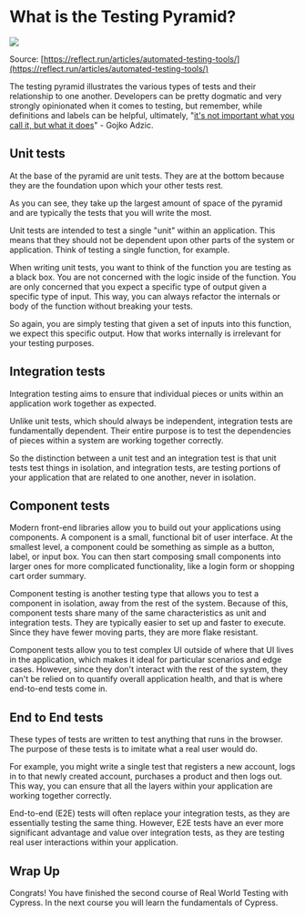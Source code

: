 # What is the Testing Pyramid?

![](/images/testing-foundations/automated-tools-pyramid.png)

Source: [https://reflect.run/articles/automated-testing-tools/](https://reflect.run/articles/automated-testing-tools/)

The testing pyramid illustrates the various types of tests and their relationship to one another. Developers can be pretty dogmatic and very strongly opinionated when it comes to testing, but remember, while definitions and labels can be helpful, ultimately, "[it's not important what you call it, but what it does](https://web.archive.org/web/20150104002755/http://gojko.net/2011/01/12/the-false-dichotomy-of-tests)" - Gojko Adzic.

## Unit tests

At the base of the pyramid are unit tests. They are at the bottom because they are the foundation upon which your other tests rest.

As you can see, they take up the largest amount of space of the pyramid and are typically the tests that you will write the most.

Unit tests are intended to test a single "unit" within an application. This means that they should not be dependent upon other parts of the system or application. Think of testing a single function, for example.

When writing unit tests, you want to think of the function you are testing as a black box. You are not concerned with the logic inside of the function. You are only concerned that you expect a specific type of output given a specific type of input. This way, you can always refactor the internals or body of the function without breaking your tests.

So again, you are simply testing that given a set of inputs into this function, we expect this specific output. How that works internally is irrelevant for your testing purposes.

## Integration tests

Integration testing aims to ensure that individual pieces or units within an application work together as expected.

Unlike unit tests, which should always be independent, integration tests are fundamentally dependent. Their entire purpose is to test the dependencies of pieces within a system are working together correctly.

So the distinction between a unit test and an integration test is that unit tests test things in isolation, and integration tests, are testing portions of your application that are related to one another, never in isolation.

## Component tests

Modern front-end libraries allow you to build out your applications using components. A component is a small, functional bit of user interface. At the smallest level, a component could be something as simple as a button, label, or input box. You can then start composing small components into larger ones for more complicated functionality, like a login form or shopping cart order summary.

Component testing is another testing type that allows you to test a component in isolation, away from the rest of the system. Because of this, component tests share many of the same characteristics as unit and integration tests. They are typically easier to set up and faster to execute. Since they have fewer moving parts, they are more flake resistant.

Component tests allow you to test complex UI outside of where that UI lives in the application, which makes it ideal for particular scenarios and edge cases. However, since they don't interact with the rest of the system, they can't be relied on to quantify overall application health, and that is where end-to-end tests come in.

## End to End tests

These types of tests are written to test anything that runs in the browser. The purpose of these tests is to imitate what a real user would do.

For example, you might write a single test that registers a new account, logs in to that newly created account, purchases a product and then logs out. This way, you can ensure that all the layers within your application are working together correctly.

End-to-end (E2E) tests will often replace your integration tests, as they are essentially testing the same thing. However, E2E tests have an ever more significant advantage and value over integration tests, as they are testing real user interactions within your application.

## Wrap Up

Congrats! You have finished the second course of Real World Testing with Cypress. In the next course you will learn the fundamentals of Cypress.
